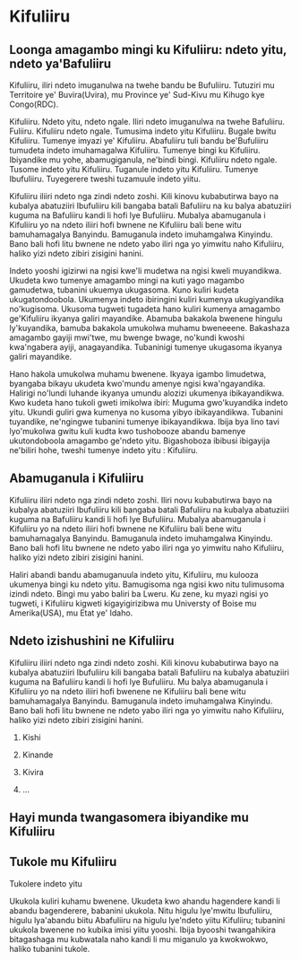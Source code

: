 # Kifuliiru

## Loonga amagambo mingi ku Kifuliiru: ndeto yitu, ndeto ya'Bafuliiru

Kifuliiru, iliri ndeto imuganulwa na twehe bandu be Bufuliiru. Tutuziri mu Territoire ye' Buvira(Uvira), 
mu Province ye' Sud-Kivu mu Kihugo kye Congo(RDC).

Kifuliiru.  Ndeto yitu, ndeto ngale. Iliri ndeto imuganulwa na twehe Bafuliiru. Fuliiru. 
Kifuliiru ndeto ngale. Tumusima indeto yitu Kifuliiru. Bugale bwitu Kifuliiru. 
Tumenye imyazi ye' Kifuliiru. Abafuliiru tuli bandu be'Bufuliiru tumudeta indeto imuhamagalwa Kifuliiru. 
Tumenye bingi ku Kifuliiru. Ibiyandike mu yohe, abamugiganula, ne'bindi bingi. Kifuliiru ndeto ngale. 
Tusome indeto yitu Kifuliiru. Tuganule indeto yitu Kifuliiru. Tumenye Ibufuliiru. 
Tuyegerere tweshi tuzamuule indeto yiitu.

Kifuliiru iliiri  ndeto nga zindi ndeto zoshi. 
Kili kinovu kubabutirwa bayo na kubalya abatuziiri Ibufuliiru kili bangaba batali Bafuliiru na 
ku balya abatuziiri kuguma na Bafuliiru kandi li hofi lye Bufuliiru. 
Mubalya abamuganula i Kifuliiru yo na ndeto iliiri hofi bwnene ne Kifuliiru bali bene witu 
bamuhamagalya Banyindu. Bamuganula indeto imuhamgalwa Kinyindu. Bano bali hofi litu bwnene ne 
ndeto yabo iliri nga yo yimwitu naho Kifuliiru, haliko yizi ndeto zibiri zisigini hanini.

Indeto yooshi igizirwi na ngisi kwe'li mudetwa na ngisi kweli muyandikwa. 
Ukudeta kwo tumenye amagambo mingi na kuti yago magambo gamudetwa, 
tubanini ukuemya ukugasoma. Kuno kuliri kudeta ukugatondoobola. 
Ukumenya indeto ibiringini kuliri kumenya ukugiyandika no'kugisoma. 
Ukusoma tugweti tugadeta hano kuliri kumenya amagambo ge'Kifuliiru ikyanya galiri mayandike. 
Abamuba bakakola bwenene hingulu ly'kuyandika, bamuba bakakola umukolwa muhamu bweneeene. 
Bakashaza amagambo gayiji mwi'twe, mu bwenge bwage, no'kundi kwoshi kwa'ngabera ayiji, anagayandika. 
Tubaninigi tumenye ukugasoma ikyanya galiri mayandike.

Hano hakola umukolwa muhamu bwenene. 
Ikyaya igambo limudetwa, byangaba bikayu ukudeta kwo'mundu amenye ngisi kwa'ngayandika. 
Halirigi no'lundi luhande ikyanya umundu alozizi ukumenya ibikayandikwa. Kwo kudeta hano tukoli gweti 
imikolwa ibiri: Muguma gwo'kuyandika indeto yitu. 
Ukundi guliri gwa kumenya no kusoma yibyo ibikayandikwa. 
Tubanini tuyandike, ne'ngingwe tubanini tumenye ibikayandikwa. 
Ibija bya lino tavi lyo'mukolwa gwitu kuli kudta kwo tushobooze abandu bamenye ukutondoboola amagambo ge'ndeto yitu. 
Bigashoboza ibibusi ibigayija ne'biliri hohe, tweshi tumenye indeto yitu : Kifuliiru.

## Abamuganula i Kifuliiru

Kifuliiru iliiri  ndeto nga zindi ndeto zoshi. 
Iliri novu kubabutirwa bayo na kubalya abatuziiri Ibufuliiru kili bangaba batali Bafuliiru
 na kubalya abatuziiri kuguma na Bafuliiru kandi li hofi lye Bufuliiru. 
 Mubalya abamuganula i Kifuliiru yo na ndeto iliiri hofi bwnene ne Kifuliiru bali bene witu
 bamuhamagalya Banyindu. Bamuganula indeto imuhamgalwa Kinyindu. Bano bali hofi litu bwnene ne 
 ndeto yabo iliri nga yo yimwitu naho Kifuliiru, haliko yizi ndeto zibiri zisigini hanini.

Haliri abandi bandu abamuganuula indeto yitu, Kifuliiru, mu kulooza ukumenya bingi ku ndeto yitu. 
Bamugisoma nga ngisi kwo nitu tulimusoma izindi ndeto. Bingi mu yabo baliri ba Lweru. 
Ku zene, ku myazi ngisi yo tugweti, i Kifuliiru kigweti kigayigirizibwa mu Universty of Boise mu Amerika(USA), mu Etat ye' Idaho.

## Ndeto izishushini ne Kifuliiru

Kifuliiru iliiri  ndeto nga zindi ndeto zoshi. 
Kili kinovu kubabutirwa bayo na kubalya abatuziiri Ibufuliiru kili bangaba batali Bafuliiru
 na kubalya abatuziiri kuguma na Bafuliiru kandi li hofi lye Bufuliiru. 
 Mu balya abamuganula i Kifuliiru yo na ndeto iliiri hofi bwenene ne Kifuliiru bali bene witu 
 bamuhamagalya Banyindu. 
 Bamuganula indeto imuhamgalwa Kinyindu. Bano bali hofi litu bwnene ne
 ndeto yabo iliri nga yo yimwitu naho Kifuliiru, haliko yizi ndeto zibiri zisigini hanini.

1. Kishi

2. Kinande

3. Kivira

4. ...

## Hayi munda twangasomera ibiyandike mu Kifuliiru



## Tukole mu Kifuliiru

Tukolere indeto yitu

Ukukola kuliri kuhamu bwenene. Ukudeta kwo ahandu hagendere kandi li abandu bagenderere, babanini ukukola. 
Nitu higulu lye'mwitu Ibufuliiru, higulu lya'abandu biitu Abafuliiru na higulu lye'ndeto yiitu Kifuliiru; 
tubanini ukukola bwenene no kubika imisi yiitu yooshi. 
Ibija byooshi twangahikira bitagashaga mu kubwatala naho kandi li mu miganulo ya kwokwokwo, 
haliko tubanini tukole.
